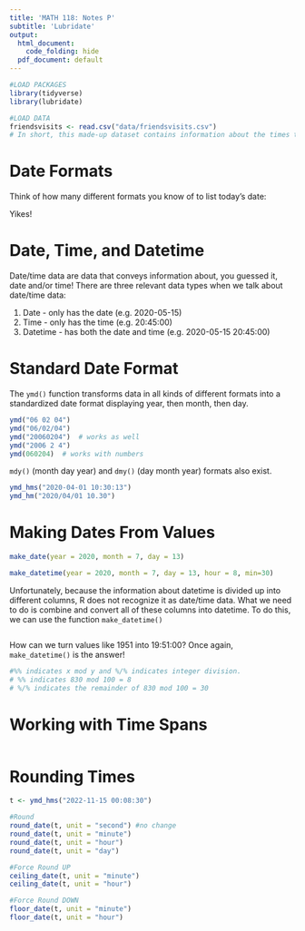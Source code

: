 ```yaml
---
title: 'MATH 118: Notes P'
subtitle: 'Lubridate'
output:
  html_document:
    code_folding: hide
  pdf_document: default
---
```


```r
#LOAD PACKAGES 
library(tidyverse)
library(lubridate)

#LOAD DATA
friendsvisits <- read.csv("data/friendsvisits.csv")
# In short, this made-up dataset contains information about the times that our host(s) had friends over and the times that they left.
```

# Date Formats

Think of how many different formats you know of to list today's date: 



Yikes! 

# Date, Time, and Datetime

Date/time data are data that conveys information about, you guessed it, date and/or time! There are three relevant data types when we talk about date/time data:

1. Date - only has the date (e.g. 2020-05-15) 
2. Time - only has the time (e.g. 20:45:00) 
3. Datetime - has both the date and time (e.g. 2020-05-15 20:45:00)

# Standard Date Format

The `ymd()` function transforms data in all kinds of different formats into a standardized date format displaying year, then month, then day. 

```r
ymd("06 02 04")
ymd("06/02/04")
ymd("20060204")  # works as well
ymd("2006 2 4")
ymd(060204)  # works with numbers
```

`mdy()` (month day year) and `dmy()` (day month year) formats also exist. 

```r
ymd_hms("2020-04-01 10:30:13")
ymd_hm("2020/04/01 10.30")
```

# Making Dates From Values

```r
make_date(year = 2020, month = 7, day = 13)

make_datetime(year = 2020, month = 7, day = 13, hour = 8, min=30)
```

Unfortunately, because the information about datetime is divided up into different columns, R does not recognize it as date/time data. What we need to do is combine and convert all of these columns into datetime. To do this, we can use the function `make_datetime()`

```r

```

How can we turn values like 1951 into 19:51:00? Once again, `make_datetime()` is the answer!

```r
#%% indicates x mod y and %/% indicates integer division.
# %% indicates 830 mod 100 = 8
# %/% indicates the remainder of 830 mod 100 = 30


```


# Working with Time Spans

```r

```


# Rounding Times

```r
t <- ymd_hms("2022-11-15 00:08:30")
```

```r
#Round
round_date(t, unit = "second") #no change
round_date(t, unit = "minute")
round_date(t, unit = "hour")
round_date(t, unit = "day")
```


```r
#Force Round UP
ceiling_date(t, unit = "minute")
ceiling_date(t, unit = "hour")
```

```r
#Force Round DOWN
floor_date(t, unit = "minute")
floor_date(t, unit = "hour")
```




